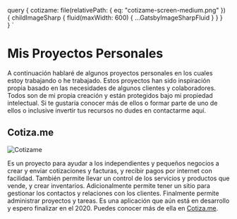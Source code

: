 
  query {
    cotizame: file(relativePath: { eq: "cotizame-screen-medium.png" }) {
      childImageSharp {
        fluid(maxWidth: 600) {
          ...GatsbyImageSharpFluid
        }
      }
    }    
  }
`

# Mis Proyectos Personales

A continuación hablaré de algunos proyectos personales en los cuales estoy trabajando o he trabajado. Estos proyectos han sido inspiración propia basado en las necesidades de algunos clientes y colaboradores. Todos son de mi propia creación y están protegidos bajo mi propiedad intelectual. Si te gustaría conocer más de ellos o formar parte de uno de ellos o inclusive invertir tus recursos no dudes en <Link to="/contactame">contactarme aquí</Link>.

## Cotiza.me

<Img 
  fluid={props.data.cotizame.childImageSharp.fluid}
  className="small-shadow"
  alt='Cotizame'
/>

Es un proyecto para ayudar a los independientes y pequeños negocios a crear y enviar cotizaciones y facturas, y recibir pagos por internet con facilidad. También permite llevar un control de los servicios y productos que vende, y crear inventarios. Adicionalmente permite tener un sitio para gestionar los contactos y relaciones con los clientes. Finalmente permite administrar proyectos y tareas. Es una aplicación que aún está en desarrollo y espero finalizar en el 2020. Puedes conocer más de ella en <a href="https://cotiza.me">Cotiza.me</a>. 